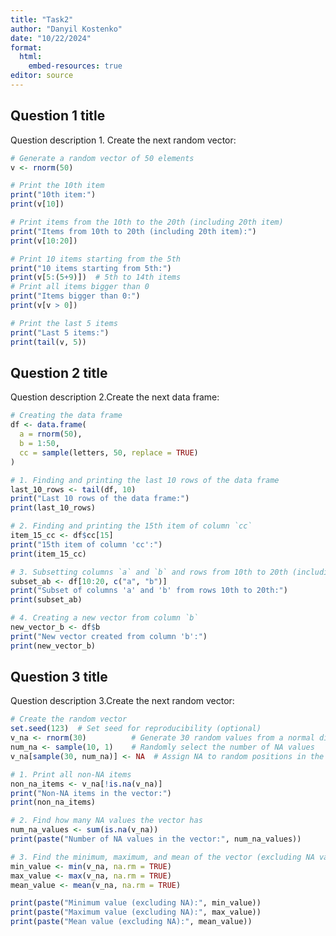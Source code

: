 ```yaml
---
title: "Task2"
author: "Danyil Kostenko"
date: "10/22/2024"
format:
  html:
    embed-resources: true
editor: source
---
```


## Question 1 title

Question description
1. Create the next random vector:
```r
# Generate a random vector of 50 elements
v <- rnorm(50)

# Print the 10th item
print("10th item:")
print(v[10])

# Print items from the 10th to the 20th (including 20th item)
print("Items from 10th to 20th (including 20th item):")
print(v[10:20])

# Print 10 items starting from the 5th
print("10 items starting from 5th:")
print(v[5:(5+9)])  # 5th to 14th items
# Print all items bigger than 0
print("Items bigger than 0:")
print(v[v > 0])

# Print the last 5 items
print("Last 5 items:")
print(tail(v, 5))
```


## Question 2 title

Question description
2.Create the next data frame:
```r
# Creating the data frame
df <- data.frame(
  a = rnorm(50), 
  b = 1:50, 
  cc = sample(letters, 50, replace = TRUE)
)

# 1. Finding and printing the last 10 rows of the data frame
last_10_rows <- tail(df, 10)
print("Last 10 rows of the data frame:")
print(last_10_rows)

# 2. Finding and printing the 15th item of column `cc`
item_15_cc <- df$cc[15]
print("15th item of column 'cc':")
print(item_15_cc)

# 3. Subsetting columns `a` and `b` and rows from 10th to 20th (including 20th)
subset_ab <- df[10:20, c("a", "b")]
print("Subset of columns 'a' and 'b' from rows 10th to 20th:")
print(subset_ab)

# 4. Creating a new vector from column `b`
new_vector_b <- df$b
print("New vector created from column 'b':")
print(new_vector_b)
```

## Question 3 title

Question description
3.Create the next random vector:
```r
# Create the random vector
set.seed(123)  # Set seed for reproducibility (optional)
v_na <- rnorm(30)          # Generate 30 random values from a normal distribution
num_na <- sample(10, 1)    # Randomly select the number of NA values
v_na[sample(30, num_na)] <- NA  # Assign NA to random positions in the vector

# 1. Print all non-NA items
non_na_items <- v_na[!is.na(v_na)]
print("Non-NA items in the vector:")
print(non_na_items)

# 2. Find how many NA values the vector has
num_na_values <- sum(is.na(v_na))
print(paste("Number of NA values in the vector:", num_na_values))

# 3. Find the minimum, maximum, and mean of the vector (excluding NA values)
min_value <- min(v_na, na.rm = TRUE)
max_value <- max(v_na, na.rm = TRUE)
mean_value <- mean(v_na, na.rm = TRUE)

print(paste("Minimum value (excluding NA):", min_value))
print(paste("Maximum value (excluding NA):", max_value))
print(paste("Mean value (excluding NA):", mean_value))
```
